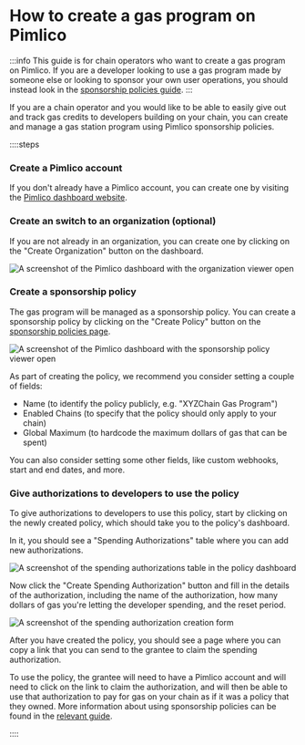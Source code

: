 # How to create a gas program on Pimlico

:::info
This guide is for chain operators who want to create a gas program on Pimlico. If you are a developer looking to use a gas program made by someone else or looking to sponsor your own user operations, you should instead look in the [sponsorship policies guide](/references/platform/sponsorship-policies).
:::

If you are a chain operator and you would like to be able to easily give out and track gas credits to developers building on your chain, you can create and manage a gas station program using Pimlico sponsorship policies.

::::steps

### Create a Pimlico account

If you don't already have a Pimlico account, you can create one by visiting the [Pimlico dashboard website](https://dashboard.pimlico.io).

### Create an switch to an organization (optional)

If you are not already in an organization, you can create one by clicking on the "Create Organization" button on the dashboard.

![A screenshot of the Pimlico dashboard with the organization viewer open](/policies/gasprogram1.png)

### Create a sponsorship policy

The gas program will be managed as a sponsorship policy. You can create a sponsorship policy by clicking on the "Create Policy" button on the [sponsorship policies page](https://dashboard.pimlico.io/sponsorship-policies).

![A screenshot of the Pimlico dashboard with the sponsorship policy viewer open](/policies/gasprogram2.png)

As part of creating the policy, we recommend you consider setting a couple of fields:
- Name (to identify the policy publicly, e.g. "XYZChain Gas Program")
- Enabled Chains (to specify that the policy should only apply to your chain)
- Global Maximum (to hardcode the maximum dollars of gas that can be spent)

You can also consider setting some other fields, like custom webhooks, start and end dates, and more.

### Give authorizations to developers to use the policy

To give authorizations to developers to use this policy, start by clicking on the newly created policy, which should take you to the policy's dashboard.

In it, you should see a "Spending Authorizations" table where you can add new authorizations.

![A screenshot of the spending authorizations table in the policy dashboard](/policies/gasprogram3.png)

Now click the "Create Spending Authorization" button and fill in the details of the authorization, including the name of the authorization, how many dollars of gas you're letting the developer spending, and the reset period.

![A screenshot of the spending authorization creation form](/policies/gasprogram4.png)

After you have created the policy, you should see a page where you can copy a link that you can send to the grantee to claim the spending authorization.

To use the policy, the grantee will need to have a Pimlico account and will need to click on the link to claim the authorization, and will then be able to use that authorization to pay for gas on your chain as if it was a policy that they owned. More information about using sponsorship policies can be found in the [relevant guide](/references/platform/sponsorship-policies).


::::